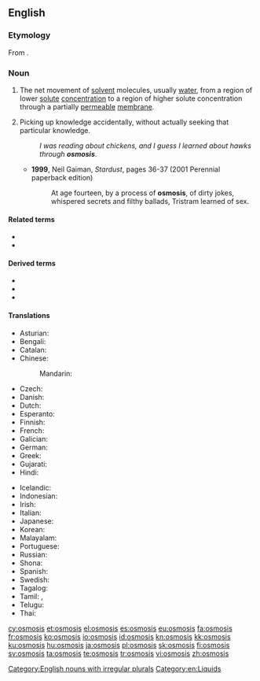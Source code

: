 {{also|ósmosis}}
==English==
{{wikipedia}}
===Etymology=== 
From {{etyl|grc|en}} {{m|grc|ὠσμός||push}}.

===Noun===
{{en-noun|~|osmoses}}

# The net movement of [[solvent]] molecules, usually [[water]], from a region of lower [[solute]] [[concentration]] to a region of higher solute concentration through a partially [[permeable]] [[membrane]].
# {{lb|en|colloquial}} Picking up knowledge accidentally, without actually seeking that particular knowledge.
#: ''I was reading about chickens, and I guess I learned about hawks through '''osmosis'''''.
#* '''1999''', Neil Gaiman, ''Stardust'', pages 36-37 (2001 Perennial paperback edition)
#*: At age fourteen, by a process of '''osmosis''', of dirty jokes, whispered secrets and filthy ballads, Tristram learned of sex.

====Related terms====
* {{l|en|osmotic}}
* {{l|en|osmose}}

====Derived terms====
* {{l|en|electroosmosis}}
* {{l|en|endosmosis}}
* {{l|en|exosmosis}}

====Translations====
{{trans-top|movement of molecules}}
* Asturian: {{t|ast|ósmosis|f}}
* Bengali: {{t|bn|অভিস্রবণ|tr=abhisrabaṇ|sc=Beng}}
* Catalan: {{t|ca|osmosi|f}}
* Chinese:
*: Mandarin: {{t+|cmn|渗透|tr=shèntòu|sc=Hani}}
* Czech: {{t|cs|osmóza|f}}
* Danish: {{t+|da|osmose|c}}
* Dutch: {{t-check|nl|osmose|f}}
* Esperanto: {{t|eo|osmozo}}
* Finnish: {{t+|fi|osmoosi}}
* French: {{t-check|fr|osmose|f}}
* Galician: {{t+|gl|osmose|f}}
* German: {{t-check|de|Osmose|f}}
* Greek: {{t+|el|ώσμωση}}
* Gujarati: {{t|gu|અભિસરણ|tr=abhisaraṇ|sc=Gujr}}
* Hindi: {{t|hi|परासरण|tr=parāsaraṇ|sc=Deva}}
{{trans-mid}}
* Icelandic: {{t|is|himnuflæði}}
* Indonesian: {{t+|id|osmosis}}
* Irish: {{t|ga|osmóis|f}}
* Italian: {{t-check|it|osmosi|f}}
* Japanese: {{t+|ja|浸透|tr=shintou|sc=Jpan}}
* Korean: {{t+|ko|삼투|tr=samtu|sc=Kore}}
* Malayalam: {{t+|ml|വൃതിവ്യാപനം|sc=Mlym}}
* Portuguese: {{t+|pt|osmose}}
* Russian: {{t+|ru|о́смос|m}}
* Shona: {{t|sn|musenerera}}
* Spanish: {{t+|es|ósmosis|f}}
* Swedish: {{t+|sv|osmos|c}}
* Tagalog: {{t|tl|pananagos}}
* Tamil: {{t+|ta|சவ்வூடு பரவல்|sc=Taml}}, {{t|ta|பிரசாரணம்|sc=Taml}}
* Telugu: {{t+|te|ద్రవాభిసరణం|sc=Telu}}
* Thai: {{t|th|การออสโมสิส|sc=Thai}}
{{trans-bottom}}

[[Category:English nouns with irregular plurals]]
[[Category:en:Liquids]]

[[cy:osmosis]]
[[et:osmosis]]
[[el:osmosis]]
[[es:osmosis]]
[[eu:osmosis]]
[[fa:osmosis]]
[[fr:osmosis]]
[[ko:osmosis]]
[[io:osmosis]]
[[id:osmosis]]
[[kn:osmosis]]
[[kk:osmosis]]
[[ku:osmosis]]
[[hu:osmosis]]
[[ja:osmosis]]
[[pl:osmosis]]
[[sk:osmosis]]
[[fi:osmosis]]
[[sv:osmosis]]
[[ta:osmosis]]
[[te:osmosis]]
[[tr:osmosis]]
[[vi:osmosis]]
[[zh:osmosis]]